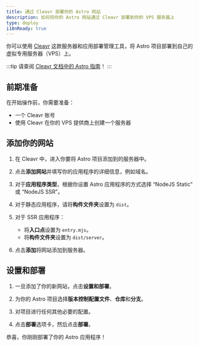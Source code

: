 ```yaml
---
title: 通过 Cleavr 部署你的 Astro 网站
description: 如何将你的 Astro 网站通过 Cleavr 部署到你的 VPS 服务器上
type: deploy
i18nReady: true
---
```


你可以使用 [Cleavr](https://cleavr.io/) 这款服务器和应用部署管理工具，将 Astro 项目部署到自己的虚拟专用服务器（VPS）上。

:::tip
请查阅 [Cleavr 文档中的 Astro 指南](https://docs.cleavr.io/guides/astro)！
:::

## 前期准备

在开始操作前，你需要准备：
-  一个 Cleavr 账号
-  使用 Cleavr 在你的 VPS 提供商上创建一个服务器

## 添加你的网站

1. 在 Cleavr 中，进入你要将 Astro 项目添加到的服务器中。

2. 点击**添加网站**并填写你的应用程序的详细信息，例如域名。

3. 对于**应用程序类型**，根据你设置 Astro 应用程序的方式选择 “NodeJS Static” 或 “NodeJS SSR”。

4. 对于静态应用程序，请将**构件文件夹**设置为 `dist`。

5. 对于 SSR 应用程序：
   - 将**入口点**设置为 `entry.mjs`。
   - 将**构件文件夹**设置为 `dist/server`。

6. 点击**添加**将网站添加到服务器。

## 设置和部署

1. 一旦添加了你的新网站，点击**设置和部署**。

2. 为你的 Astro 项目选择**版本控制配置文件**、**仓库**和**分支**。

3. 对项目进行任何其他必要的配置。

4. 点击**部署**选项卡，然后点击**部署**。

恭喜，你刚刚部署了你的 Astro 应用程序！